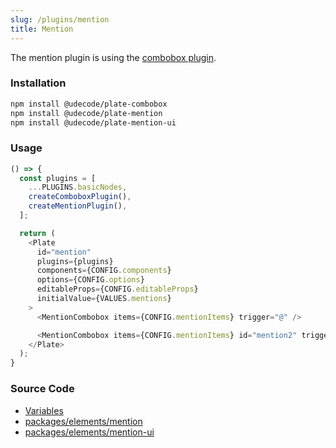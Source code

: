 ```yaml
---
slug: /plugins/mention
title: Mention
---
```


The mention plugin is using the [combobox plugin](docs/plugins/combobox).

### Installation

```bash npm2yarn
npm install @udecode/plate-combobox
npm install @udecode/plate-mention
npm install @udecode/plate-mention-ui
```

### Usage

```ts live
() => {
  const plugins = [
    ...PLUGINS.basicNodes,
    createComboboxPlugin(),
    createMentionPlugin(),
  ];

  return (
    <Plate
      id="mention"
      plugins={plugins}
      components={CONFIG.components}
      options={CONFIG.options}
      editableProps={CONFIG.editableProps}
      initialValue={VALUES.mentions}
    >
      <MentionCombobox items={CONFIG.mentionItems} trigger="@" />

      <MentionCombobox items={CONFIG.mentionItems} id="mention2" trigger="#" />
    </Plate>
  );
}
```

### Source Code

- [Variables](https://github.com/udecode/plate/blob/main/docs/src/live/live.tsx)
- [packages/elements/mention](https://github.com/udecode/plate/tree/main/packages/elements/mention/src)
- [packages/elements/mention-ui](https://github.com/udecode/plate/tree/main/packages/elements/mention-ui/src)
